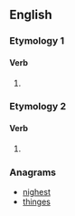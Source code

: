 ==English==

===Etymology 1===
{{suffix|sing|eth|lang=en}}

====Verb====
{{head|en|verb form}}

# {{en-archaic third-person singular of|sing}}

===Etymology 2===
{{suffix|singe|eth|lang=en}}

====Verb====
{{head|en|verb form}}

# {{en-archaic third-person singular of|singe}}

===Anagrams===
* [[nighest#English|nighest]]
* [[thinges#English|thinges]]